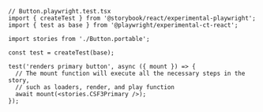 ```tsx
// Button.playwright.test.tsx
import { createTest } from '@storybook/react/experimental-playwright';
import { test as base } from '@playwright/experimental-ct-react';

import stories from './Button.portable';

const test = createTest(base);

test('renders primary button', async ({ mount }) => {
  // The mount function will execute all the necessary steps in the story,
  // such as loaders, render, and play function
  await mount(<stories.CSF3Primary />);
});
```
